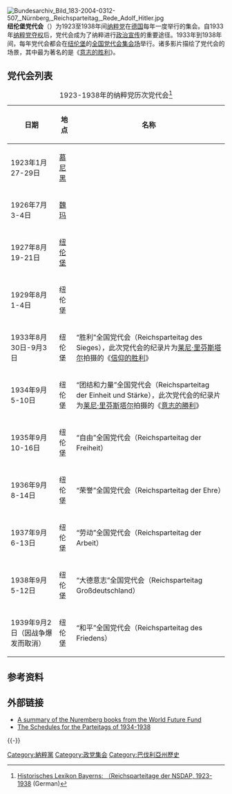 [[File:Bundesarchiv_Bild_183-2004-0312-507,_Nürnberg,_Reichsparteitag,_Rede_Adolf_Hitler.jpg|thumb]]
'''纽伦堡党代会'''（{{lang-de|Reichsparteitag}}）为1923至1938年间[[纳粹党|纳粹党]]在[[纳粹德国|德国]]每年一度举行的集会。自1933年[[纳粹党夺权|纳粹党夺权]]后，党代会成为了纳粹进行[[政治宣传|政治宣传]]的重要途径。1933年到1938年间，每年党代会都会在[[纽伦堡|纽伦堡]]的[[全国党代会集会场|全国党代会集会场]]举行。诸多影片描绘了党代会的场景，其中最为著名的是《[[意志的胜利|意志的胜利]]》。

==党代会列表==

{| class="wikitable"
|+1923-1938年的纳粹党历次党代会<ref>[http://www.historisches-lexikon-bayerns.de/artikel/artikel_44581 Historisches Lexikon Bayerns: （Reichsparteitage der NSDAP, 1923-1938] {{Wayback|url=http://www.historisches-lexikon-bayerns.de/artikel/artikel_44581 |date=20150924030717 }} (German)</ref>
|- class="hintergrundfarbe5"
! 日期 !! 地点 !! 名称
|-
| 1923年1月27-29日 || [[慕尼黑|慕尼黑]] || 
|-
| 1926年7月3-4日 || [[魏玛|魏玛]] || 
|-
| 1927年8月19-21日 || [[纽伦堡|纽伦堡]] || 
|-
| 1929年8月1-4日 || 纽伦堡 || 
|-
| 1933年8月30日-9月3日 || 纽伦堡 || “胜利”全国党代会（Reichsparteitag des Sieges），此次党代会的纪录片为[[莱尼·里芬斯塔尔|莱尼·里芬斯塔尔]]拍摄的《[[信仰的胜利|信仰的胜利]]》
|-
| 1934年9月5-10日 || 纽伦堡 || “团结和力量”全国党代会（Reichsparteitag der Einheit und Stärke），此次党代会的纪录片为[[莱尼·里芬斯塔尔|莱尼·里芬斯塔尔]]拍摄的《[[意志的勝利|意志的勝利]]》
|-
| 1935年9月10-16日 || 纽伦堡 || “自由”全国党代会（Reichsparteitag der Freiheit）
|-
| 1936年9月8-14日 || 纽伦堡 || “荣誉”全国党代会（Reichsparteitag der Ehre）
|-
| 1937年9月6-13日 || 纽伦堡 || “劳动”全国党代会（Reichsparteitag der Arbeit）
|-
| 1938年9月5-12日 || 纽伦堡 || “大德意志”全国党代会（Reichsparteitag Großdeutschland）
|-
| 1939年9月2日（因战争爆发而取消） || 纽伦堡 || “和平”全国党代会（Reichsparteitag des Friedens）
|}


==参考资料==
{{reflist}}

==外部链接==
*[http://www.worldfuturefund.org/wffmaster/Reading/Party%20Day/Nurembergdoc.htm A summary of the Nuremberg books from the World Future Fund] {{Wayback|url=http://www.worldfuturefund.org/wffmaster/Reading/Party%20Day/Nurembergdoc.htm |date=20210228134637 }}
*[http://www.worldfuturefund.org/wffmaster/Reading/Party%20Day/Nurembergschedules.htm The Schedules for the Parteitags of 1934-1938] {{Wayback|url=http://www.worldfuturefund.org/wffmaster/Reading/Party%20Day/Nurembergschedules.htm |date=20210305075145 }}

{{-}}
{{納粹黨}}

[[Category:納粹黨|Category:納粹黨]]
[[Category:政党集会|Category:政党集会]]
[[Category:巴伐利亞州歷史|Category:巴伐利亞州歷史]]
